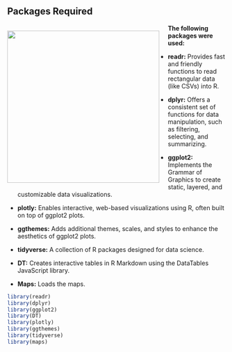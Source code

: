 ## Packages Required

<div style="float:left; margin-right: 20px;">
  <img src="2.png" width="350px">
</div>

**The following packages were used:**

- **readr:** Provides fast and friendly functions to read rectangular data (like CSVs) into R.

- **dplyr:** Offers a consistent set of functions for data manipulation, such as filtering, selecting, and summarizing.

- **ggplot2:** Implements the Grammar of Graphics to create static, layered, and customizable data visualizations.

- **plotly:** Enables interactive, web-based visualizations using R, often built on top of ggplot2 plots.

- **ggthemes:** Adds additional themes, scales, and styles to enhance the aesthetics of ggplot2 plots.

- **tidyverse:** A collection of R packages designed for data science.

- **DT:** Creates interactive tables in R Markdown using the DataTables JavaScript library.

- **Maps:** Loads the maps.

```r
library(readr)
library(dplyr)
library(ggplot2)
library(DT)
library(plotly)
library(ggthemes)
library(tidyverse)
library(maps)
```


